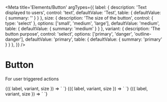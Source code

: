 
<Meta
  title='Elements/Button'
  argTypes={{
    label: {
      description: 'Text displayed to users',
      control: 'text',
      defaultValue: 'Test',
      table: { defaultValue: { summary: '' } }
    },
    size: {
      description: 'The size of the button',
      control: { type: 'select' },
      options: ['small', 'medium', 'large'],
      defaultValue: 'medium',
      table: { defaultValue: { summary: 'medium' } }
    },
    variant: {
      description: 'The button purpose',
      control: 'select',
      options: ['primary', 'danger', 'outline-danger'],
      defaultValue: 'primary',
      table: { defaultValue: { summary: 'primary' } }
    },
  }}
/>

# Button

For user triggered actions

<Canvas>
  <Story
    name='Primary'
    parameters={{ docs: { source: { state: 'open' } } }}
  >
    {({ label, variant, size }) => `
      <v-button
        variant='${variant}'
        label='${label}'
      />
    `}
  </Story>
</Canvas>

<Canvas>
  <Story
    name='Danger'
    args={{ variant: 'danger' }}
    parameters={{ docs: { source: { state: 'open' } } }}
  >
    {({ label, variant, size }) => `
      <v-button
        variant='${variant}'
        label='${label}'
      />
    `}
  </Story>
</Canvas>

<Canvas>
  <Story
    name='Danger (outline)'
    args={{ variant: 'outline-danger' }}
    parameters={{ docs: { source: { state: 'open' } } }}
  >
    {({ label, variant, size }) => `
      <v-button
        variant='${variant}'
        label='${label}'
      />
    `}
  </Story>
</Canvas>
